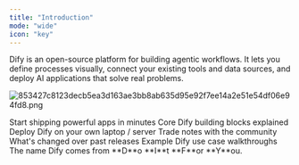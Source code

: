 ```yaml
---
title: "Introduction"
mode: "wide"
icon: "key"
---
```


Dify is an open-source platform for building agentic workflows. It lets you define processes visually, connect your existing tools and data sources, and deploy AI applications that solve real problems.

![853427c8123decb5ea3d163ae3bb8ab635d95e92f7ee14a2e51e54df06e94fd8.png](/images/853427c8123decb5ea3d163ae3bb8ab635d95e92f7ee14a2e51e54df06e94fd8.png)

<CardGroup cols={3}>
  <Card title="Quick Start" icon="play" href="/en/documentation/pages/getting-started/quick-start">
    Start shipping powerful apps in minutes
  </Card>
  <Card title="Concepts" icon="highlighter" iconType="regular" href="/en/documentation/pages/getting-started/key-concepts">
    Core Dify building blocks explained
  </Card>
  <Card title="Install" icon="arrow-down-to-line" href="/en/self-hosting/quick-start/docker-compose">
    Deploy Dify on your own laptop / server
  </Card>
  <Card title="Forum" icon="message" href="https://discord.gg/FngNHpbcY7">
    Trade notes with the community
  </Card>
  <Card title="Changelog" icon="bell" href="https://github.com/langgenius/dify/releases">
    What's changed over past releases
  </Card>
  <Card title="Examples" icon="lightbulb" href="/en/documentation/pages/tutorials/customer-service-bot">
    Example Dify use case walkthroughs
  </Card>
</CardGroup>

<Info>
  The name Dify comes from **D**o **I**t **F**or **Y**ou.
</Info>
